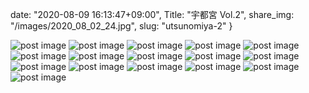 date: "2020-08-09 16:13:47+09:00",
Title: "宇都宮 Vol.2",
share_img: "/images/2020_08_02_24.jpg",
slug: "utsunomiya-2"
}

<img src="/images/2020_08_02_16.jpg" alt="post image" />
<img src="/images/2020_08_02_17.jpg" alt="post image" />
<img src="/images/2020_08_02_18.jpg" alt="post image" />
<img src="/images/2020_08_02_19.jpg" alt="post image" />
<img src="/images/2020_08_02_20.jpg" alt="post image" />
<img src="/images/2020_08_02_21.jpg" alt="post image" />
<img src="/images/2020_08_02_22.jpg" alt="post image" />
<img src="/images/2020_08_02_23.jpg" alt="post image" />
<img src="/images/2020_08_02_24.jpg" alt="post image" />
<img src="/images/2020_08_02_25.jpg" alt="post image" />
<img src="/images/2020_08_02_26.jpg" alt="post image" />
<img src="/images/2020_08_02_27.jpg" alt="post image" />
<img src="/images/2020_08_02_28.jpg" alt="post image" />
<img src="/images/2020_08_02_29.jpg" alt="post image" />
<img src="/images/2020_08_02_30.jpg" alt="post image" />
<img src="/images/2020_08_02_31.jpg" alt="post image" />